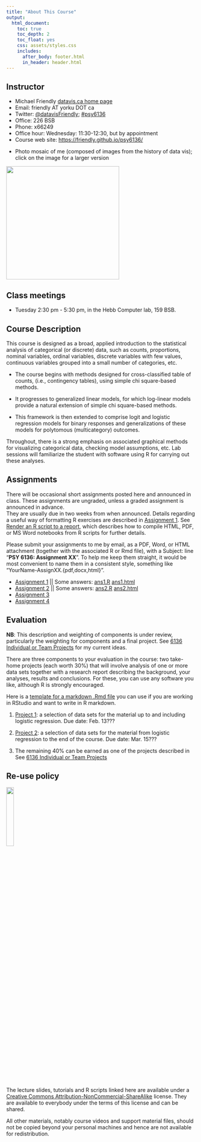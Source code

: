 ```yaml
---
title: "About This Course"
output:
  html_document:
    toc: true
    toc_depth: 2
    toc_float: yes
    css: assets/styles.css
    includes:
      after_body: footer.html
      in_header: header.html
---
```



## Instructor

* Michael Friendly [datavis.ca home page](http://datavis.ca)
* Email: friendly AT yorku DOT ca
* Twitter: [@datavisFriendly](http://twitter.com/datavisFriendly); [#psy6136](https://twitter.com/search?q=%23psy6136)
* Office: 226 BSB
* Phone: x66249
* Office hour: Wednesday: 11:30-12:30, but by appointment
* Course web site: [https://friendly.github.io/psy6136/](https://friendly.github.io/psy6136/)
<!--
* TAs: 
  + Nataly Beribisky <natalyb1 AR yorku DOT ca>
  + Justeena Zaki-Azat <justeena AT yorku DOT ca>
-->

<!-- ```{r, out.width = "400px"} -->
<!-- knitr::include_graphics("images/MichaelFriendly-Mosaic-50pct-cropped.jpg") -->
<!-- ``` -->

* Photo mosaic of me (composed of images from the history of data vis); click on the image for a larger version

<a href="icons/MichaelFriendly-Mosaic-50pct-cropped.jpg"><img src="icons/MichaelFriendly-Mosaic-50pct-cropped.jpg" width="300px"></a>

## Class meetings {#meetings}

* Tuesday 2:30 pm - 5:30 pm, 
in the Hebb Computer lab, 159 BSB.

<!--
## Class discussion forum

This term we will be using eClass for class discussion. The system is designed to make it
easier to communicate with your classmates, the TA, and myself.
Rather than emailing questions to a listserv or to us individually, 
I encourage you to post your questions on eClass. 

Students in the course are automatically subscribed.
The link is: https://eclass.yorku.ca/eclass/user/index.php?id=37950
-->

## Course Description {#description}

This course is designed as a broad, applied introduction to the statistical analysis of categorical (or discrete) data, such as counts, proportions, nominal variables, ordinal variables, discrete variables with few values, continuous variables grouped into a small number of categories, etc. 

* The course begins with methods designed for cross-classified table of counts, (i.e., contingency tables), using simple chi square-based methods. 

* It progresses to generalized linear models, for which log-linear models provide a natural extension of simple chi square-based methods. 

* This framework is then extended to comprise logit and logistic regression models for binary responses and generalizations of these models for polytomous (multicategory) outcomes.

Throughout, there is a strong emphasis on associated graphical methods for visualizing categorical data, checking model assumptions, etc. Lab sessions will familiarize the student with software using R for carrying out these analyses.


## Assignments {#assign}

There will be occasional short assignments posted here and announced in class. These assignments are
ungraded, unless a graded assignment is announced in advance.  
They are usually due in two weeks from when announced.
Details regarding a useful way of
formatting R exercises are described in [Assignment 1](assign/assign1.pdf).
See [Render an R script to a report](https://bookdown.org/yihui/rmarkdown-cookbook/spin.html),
which describes how to compile HTML, PDF, or MS Word notebooks from R scripts for further details.

Please submit your assignments to me by email, as a PDF, Word, or HTML attachment
(together with the associated R or Rmd file),
with
a Subject: line "**PSY 6136: Assignment XX**".
To help me keep them straight, it would be most convenient to name them in a consistent style, something like
"YourName-AssignXX.{pdf,docx,html}". 


* [Assignment 1](assign/assign1.pdf) 
  || Some answers: [ans1.R](assign/ans1.R) [ans1.html](assign/ans1.html) 
* [Assignment 2](assign/assign2.pdf) 
  || Some answers: [ans2.R](assign/ans2.R) [ans2.html](assign/ans2.html) 
* [Assignment 3](assign/assign3.pdf) 
  <!-- [Answers](assign/ans3.R) -->
* [Assignment 4](assign/assign4.pdf) 
  <!-- [Answers](assign/ans4.R) -->


## Evaluation {#evaluation}

**NB**: This description and weighting of components is under review, particularly the weighting for components and
a final project. See [6136 Individual or Team Projects](assign/projects6136.html) for my current ideas.

There are three  components to your evaluation in the course: two take-home projects (each worth 30%) that will involve analysis of one or more data sets together with a research report describing the background, your analyses, results and conclusions. For these, you can use any software you like, although R is strongly encouraged.

Here is a [template for a markdown .Rmd file](assign/RMarkdown-template.Rmd)
you can use if you are working in RStudio and want to
write in R markdown.

1. [Project 1](assign/project1.pdf):
a selection of data sets for the material up to and including logistic regression. Due date: Feb. 13???

2. [Project 2](assign/project2.pdf):
a selection of data sets for the material from logistic regression to the end of the course. Due date: Mar. 15???

3. The remaining 40% can be earned as one of the projects described in See [6136 Individual or Team Projects](assign/projects6136.html)

<!--
  * an assignment portfolio, containing a selection of your best work (possibly edited/enhanced) on a selection of assignment questions, or by
  * reading and discussing a journal article related to theory or application of categorical data analysis. For the latter, you can volunteer to give a brief (~15 min) presentation to the class (sometime in March) to earn bonus marks. Due date: Apr 5???
-->


## Re-use policy

![](icons/cc-by-nc-sa-icon.png){width="20%"}

The lecture slides, tutorials and R scripts linked here are available under a [Creative Commons Attribution-NonCommercial-ShareAlike](https://creativecommons.org/licenses/by-nc-sa/4.0/legalcode) license. They are available to everybody under the terms of this license and can be shared.

All other materials, notably course videos and support material files, should not be copied beyond your personal machines and hence are not available for redistribution.

